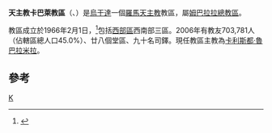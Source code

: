 {{Infobox Roman Catholic diocese
|Roman Catholic Diocese of = 天主教卡巴萊教區
|Latin name of diocese = Dioecesis Kabalena
|image = Uganda - Diocesi di Kabale.png
|caption =
|location =烏干達
|territory =西部區三區
|population = 703,781
|rite = 拉丁禮
|patron = 
|province = 姆巴拉拉
|established = 1966年
|cathedral =善牧主教座堂
|副主教座堂 =
|leadership = 主教
|website =
|教宗 = 
|metropolitan =
|ordinary = 卡利斯都·魯巴拉米拉
|coadjutor bishop =
|emeritus =
}}

'''天主教卡巴萊教區'''（{{lang-la|Dioecesis Kabalena}}、{{lang-en|Diocese of Kabale}}）是[[烏干達|烏干達]]一個[[羅馬天主教|羅馬天主教]]教區，屬[[天主教姆巴拉拉總教區|姆巴拉拉總教區]]。

教區成立於1966年2月1日，<ref>{{Cite web |url=http://www.vatican.va/holy_father/paul_vi/apost_constitutions/documents/hf_p-vi_apc_19660201_kabalenae_lt.html |title=成立教區的宗座憲令 |access-date=2014-02-15 |archive-date=2014-02-21 |archive-url=https://web.archive.org/web/20140221171915/http://www.vatican.va/holy_father/paul_vi/apost_constitutions/documents/hf_p-vi_apc_19660201_kabalenae_lt.html |dead-url=no }}</ref>包括[[西部區_(烏干達)|西部區]]西南部三區。2006年有教友703,781人（佔轄區總人口45.0%）、廿八個堂區、九十名司鐸。現任教區主教為[[卡利斯都·魯巴拉米拉|卡利斯都·魯巴拉米拉]]。

==參考==
{{reflist}}
[[Category:烏干達天主教教區|K]]
{{烏干達天主教教區}}